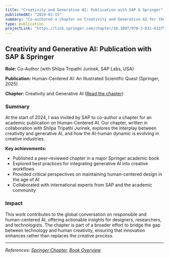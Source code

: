 ```yaml
---
title: "Creativity and Generative AI: Publication with SAP & Springer"
publishedAt: "2024-01-15"
summary: "Co-authored a chapter on Creativity and Generative AI for the Springer book 'Human-Centered AI: An Illustrated Scientific Quest' in collaboration with SAP, exploring the evolving role of AI in creative processes."
type: publication
projectLink: "https://link.springer.com/chapter/10.1007/978-3-031-61375-3_13"
---
```


## Creativity and Generative AI: Publication with SAP & Springer

**Role:** Co-Author (with Shilpa Tripathi Jurinek, SAP Labs, USA)

**Publication:** Human-Centered AI: An Illustrated Scientific Quest (Springer, 2025)

**Chapter:** Creativity and Generative AI ([Read the chapter](https://link.springer.com/chapter/10.1007/978-3-031-61375-3_13))

### Summary

At the start of 2024, I was invited by SAP to co-author a chapter for an academic publication on Human-Centered AI. Our chapter, written in collaboration with Shilpa Tripathi Jurinek, explores the interplay between creativity and generative AI, and how the AI-human dynamic is evolving in creative industries.

**Key achievements:**

- Published a peer-reviewed chapter in a major Springer academic book
- Explored best practices for integrating generative AI into creative workflows
- Provided critical perspectives on maintaining human-centered design in the age of AI
- Collaborated with international experts from SAP and the academic community

### Impact

This work contributes to the global conversation on responsible and human-centered AI, offering actionable insights for designers, researchers, and technologists. The chapter is part of a broader effort to bridge the gap between technology and human creativity, ensuring that innovation enhances rather than replaces the creative process.

---

_References: [Springer Chapter](https://link.springer.com/chapter/10.1007/978-3-031-61375-3_13), [Book Overview](https://link.springer.com/book/10.1007/978-3-031-61375-3)_
